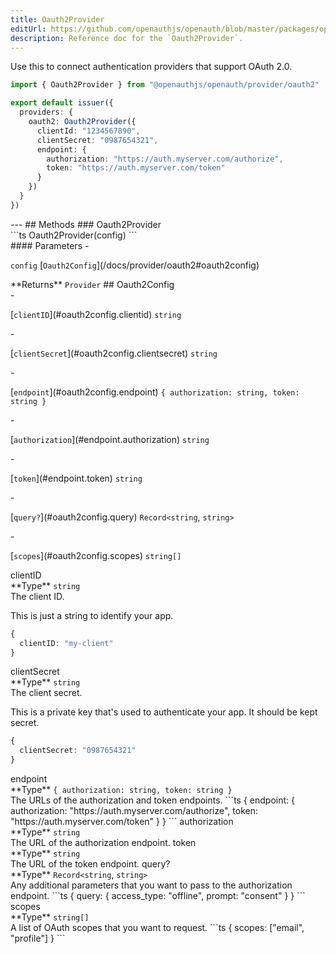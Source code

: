 ```yaml
---
title: Oauth2Provider
editUrl: https://github.com/openauthjs/openauth/blob/master/packages/openauth/src/provider/oauth2.ts
description: Reference doc for the `Oauth2Provider`.
---
```



<div class="tsdoc">
<Section type="about">
Use this to connect authentication providers that support OAuth 2.0.

```ts {5-12}
import { Oauth2Provider } from "@openauthjs/openauth/provider/oauth2"

export default issuer({
  providers: {
    oauth2: Oauth2Provider({
      clientId: "1234567890",
      clientSecret: "0987654321",
      endpoint: {
        authorization: "https://auth.myserver.com/authorize",
        token: "https://auth.myserver.com/token"
      }
    })
  }
})
```
</Section>
---
## Methods
### Oauth2Provider
<Segment>
<Section type="signature">
```ts
Oauth2Provider(config)
```
</Section>
<Section type="parameters">
#### Parameters
- <p><code class="key">config</code> [<code class="type">Oauth2Config</code>](/docs/provider/oauth2#oauth2config)</p>
</Section>
<InlineSection>
**Returns** <code class="type">Provider</code>
</InlineSection>
</Segment>
## Oauth2Config
<Segment>
<Section type="parameters">
- <p>[<code class="key">clientID</code>](#oauth2config.clientid) <code class="primitive">string</code></p>
- <p>[<code class="key">clientSecret</code>](#oauth2config.clientsecret) <code class="primitive">string</code></p>
- <p>[<code class="key">endpoint</code>](#oauth2config.endpoint) <code class="symbol">&lcub; </code><code class="key">authorization</code><code class="symbol">&colon; </code><code class="primitive">string</code><code class="symbol">, </code><code class="key">token</code><code class="symbol">&colon; </code><code class="primitive">string</code><code class="symbol"> &rcub;</code></p>
  - <p>[<code class="key">authorization</code>](#endpoint.authorization) <code class="primitive">string</code></p>
  - <p>[<code class="key">token</code>](#endpoint.token) <code class="primitive">string</code></p>
- <p>[<code class="key">query?</code>](#oauth2config.query) <code class="primitive">Record</code><code class="symbol">&lt;</code><code class="primitive">string</code>, <code class="primitive">string</code><code class="symbol">&gt;</code></p>
- <p>[<code class="key">scopes</code>](#oauth2config.scopes) <code class="primitive">string</code><code class="symbol">[]</code></p>
</Section>
</Segment>
<NestedTitle id="oauth2config.clientid" Tag="h4" parent="Oauth2Config.">clientID</NestedTitle>
<Segment>
<Section type="parameters">
<InlineSection>
**Type** <code class="primitive">string</code>
</InlineSection>
</Section>
The client ID.

This is just a string to identify your app.
```ts
{
  clientID: "my-client"
}
```
</Segment>
<NestedTitle id="oauth2config.clientsecret" Tag="h4" parent="Oauth2Config.">clientSecret</NestedTitle>
<Segment>
<Section type="parameters">
<InlineSection>
**Type** <code class="primitive">string</code>
</InlineSection>
</Section>
The client secret.

This is a private key that's used to authenticate your app. It should be kept secret.
```ts
{
  clientSecret: "0987654321"
}
```
</Segment>
<NestedTitle id="oauth2config.endpoint" Tag="h4" parent="Oauth2Config.">endpoint</NestedTitle>
<Segment>
<Section type="parameters">
<InlineSection>
**Type** <code class="symbol">&lcub; </code><code class="key">authorization</code><code class="symbol">&colon; </code><code class="primitive">string</code><code class="symbol">, </code><code class="key">token</code><code class="symbol">&colon; </code><code class="primitive">string</code><code class="symbol"> &rcub;</code>
</InlineSection>
</Section>
The URLs of the authorization and token endpoints.
```ts
{
  endpoint: {
    authorization: "https://auth.myserver.com/authorize",
    token: "https://auth.myserver.com/token"
  }
}
```
</Segment>
<NestedTitle id="endpoint.authorization" Tag="h5" parent="Oauth2Config.endpoint.">authorization</NestedTitle>
<Segment>
<Section type="parameters">
<InlineSection>
**Type** <code class="primitive">string</code>
</InlineSection>
</Section>
The URL of the authorization endpoint.
</Segment>
<NestedTitle id="endpoint.token" Tag="h5" parent="Oauth2Config.endpoint.">token</NestedTitle>
<Segment>
<Section type="parameters">
<InlineSection>
**Type** <code class="primitive">string</code>
</InlineSection>
</Section>
The URL of the token endpoint.
</Segment>
<NestedTitle id="oauth2config.query" Tag="h4" parent="Oauth2Config.">query?</NestedTitle>
<Segment>
<Section type="parameters">
<InlineSection>
**Type** <code class="primitive">Record</code><code class="symbol">&lt;</code><code class="primitive">string</code>, <code class="primitive">string</code><code class="symbol">&gt;</code>
</InlineSection>
</Section>
Any additional parameters that you want to pass to the authorization endpoint.
```ts
{
  query: {
    access_type: "offline",
    prompt: "consent"
  }
}
```
</Segment>
<NestedTitle id="oauth2config.scopes" Tag="h4" parent="Oauth2Config.">scopes</NestedTitle>
<Segment>
<Section type="parameters">
<InlineSection>
**Type** <code class="primitive">string</code><code class="symbol">[]</code>
</InlineSection>
</Section>
A list of OAuth scopes that you want to request.
```ts
{
  scopes: ["email", "profile"]
}
```
</Segment>
</div>
